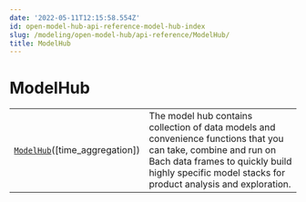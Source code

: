 ```yaml
---
date: '2022-05-11T12:15:58.554Z'
id: open-model-hub-api-reference-model-hub-index
slug: /modeling/open-model-hub/api-reference/ModelHub/
title: ModelHub
---
```


# ModelHub

<div className="table-autosummary">

|                                                   |                                                                                                                                                                                                     |
| ------------------------------------------------- | -------------------------------------------------------------------------------------------------------------------------------------------------------------------------------------------------- |
| [`ModelHub`](/modeling/open-model-hub/api-reference/ModelHub/modelhub.ModelHub.mdx)([time_aggregation])                      | The model hub contains collection of data models and convenience functions that you can take, combine and run on Bach data frames to quickly build highly specific model stacks for product analysis and exploration.  |


</div>
